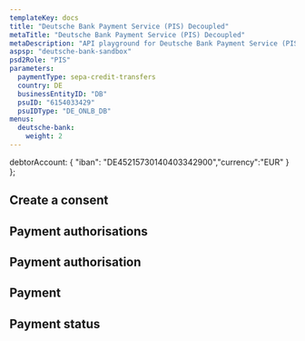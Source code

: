 ```yaml
---
templateKey: docs
title: "Deutsche Bank Payment Service (PIS) Decoupled"
metaTitle: "Deutsche Bank Payment Service (PIS) Decoupled"
metaDescription: "API playground for Deutsche Bank Payment Service (PIS) Decoupled"
aspsp: "deutsche-bank-sandbox"
psd2Role: "PIS"
parameters:
  paymentType: sepa-credit-transfers
  country: DE
  businessEntityID: "DB"
  psuID: "6154033429"
  psuIDType: "DE_ONLB_DB"
menus:
  deutsche-bank: 
    weight: 2
---
```



  debtorAccount: {
    "iban": "DE45215730140403342900","currency":"EUR"
  }
};



  <step>

  ## Create a consent

  <StepInitiatePayment requestOverride={requestOverride} />
  </step>
  <step>

  ## Payment authorisations

  <StepPaymentAuthorisations/>
  </step>
  <step>

  ## Payment authorisation

  <StepPaymentAuthorisation/>
  </step>
  <step>

  ## Payment

  <StepPayment/>
  </step>
  <step>

  ## Payment status

  <StepPaymentStatus/>
  </step>

